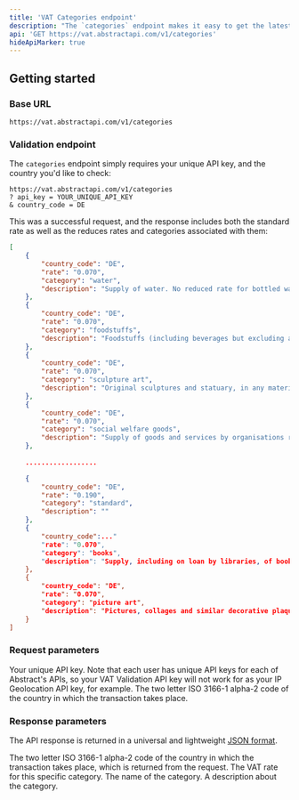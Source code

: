 ```yaml
---
title: 'VAT Categories endpoint'
description: "The `categories` endpoint makes it easy to get the latest VAT rates, including the reduced rates for certain categories, for a specific country."
api: 'GET https://vat.abstractapi.com/v1/categories'
hideApiMarker: true
---
```


## Getting started

### Base URL

```
https://vat.abstractapi.com/v1/categories
```

### Validation endpoint

The `categories` endpoint simply requires your unique API key, and the country you'd like to check:

```
https://vat.abstractapi.com/v1/categories
? api_key = YOUR_UNIQUE_API_KEY
& country_code = DE
```

This was a successful request, and the response includes both the standard rate as well as the reduces rates and categories associated with them:

<ResponseExample>

```json
[
    {
        "country_code": "DE",
        "rate": "0.070",
        "category": "water",
        "description": "Supply of water. No reduced rate for bottled water..."
    },
    {
        "country_code": "DE",
        "rate": "0.070",
        "category": "foodstuffs",
        "description": "Foodstuffs (including beverages but excluding alcoholic beverages) for human..."
    },
    {
        "country_code": "DE",
        "rate": "0.070",
        "category": "sculpture art",
        "description": "Original sculptures and statuary, in any material, provided..."
    },
    {
        "country_code": "DE",
        "rate": "0.070",
        "category": "social welfare goods",
        "description": "Supply of goods and services by organisations recognised as being..."
    },
    
    ..................

    {
        "country_code": "DE",
        "rate": "0.190",
        "category": "standard",
        "description": ""
    },
    {
        "country_code":..."
        "rate": "0.070",
        "category": "books",
        "description": "Supply, including on loan by libraries, of books..."
    },
    {
        "country_code": "DE",
        "rate": "0.070",
        "category": "picture art",
        "description": "Pictures, collages and similar decorative plaques, paintings and..."
    }
]
```

</ResponseExample>

### Request parameters

<ParamField query="api_key" type="String" required>
  Your unique API key. Note that each user has unique API keys for each of Abstract's APIs, so your VAT Validation API key will not work for as your IP Geolocation API key, for example.
</ParamField>

<ParamField query="country_code" type="String" required>
  The two letter ISO 3166-1 alpha-2 code of the country in which the transaction takes place.
</ParamField>

### Response parameters

The API response is returned in a universal and lightweight [JSON format](https://www.json.org/json-en.html).

<ResponseField name="country_code" type="String">
  The two letter ISO 3166-1 alpha-2 code of the country in which the transaction takes place, which is returned from the request.
</ResponseField>

<ResponseField name="rate" type="String">
  The VAT rate for this specific category.
</ResponseField>

<ResponseField name="category" type="String">
  The name of the category.
</ResponseField>

<ResponseField name="description" type="String">
  A description about the category.
</ResponseField>
